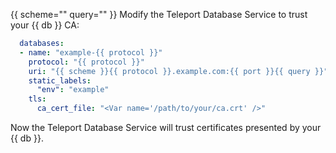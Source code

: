 {{ scheme="" query="" }}
Modify the Teleport Database Service to trust your {{ db }} CA:
  ```yaml
    databases:
    - name: "example-{{ protocol }}"
      protocol: "{{ protocol }}"
      uri: "{{ scheme }}{{ protocol }}.example.com:{{ port }}{{ query }}"
      static_labels:
        "env": "example"
      tls:
        ca_cert_file: "<Var name='/path/to/your/ca.crt' />"
  ```

Now the Teleport Database Service will trust certificates presented by your
{{ db }}.
